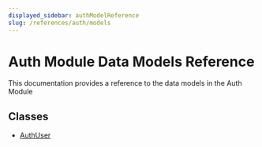 ```yaml
---
displayed_sidebar: authModelReference
slug: /references/auth/models
---
```



# Auth Module Data Models Reference

This documentation provides a reference to the data models in the Auth Module

## Classes

- [AuthUser](../auth_models/classes/auth_models.AuthUser.mdx)
